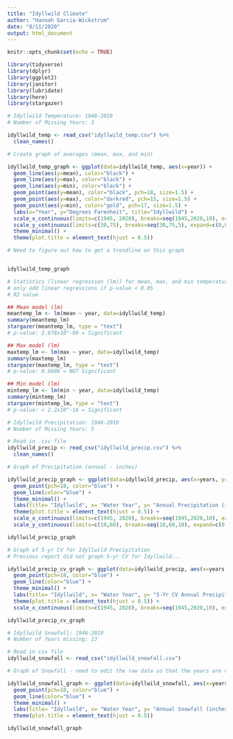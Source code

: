 ```yaml
---
title: "Idyllwild Climate"
author: "Hannah Garcia-Wickstrum"
date: "8/11/2020"
output: html_document
---
```


```r
knitr::opts_chunk$set(echo = TRUE)
```

```r
library(tidyverse)
library(dplyr)
library(ggplot2)
library(janitor)
library(lubridate)
library(here)
library(stargazer)
```

```r
# Idyllwild Temperature: 1946-2019
# Number of Missing Years: 3

idyllwild_temp <- read_csv("idyllwild_temp.csv") %>%
  clean_names()

# Create graph of averages (mean, max, and min)

idyllwild_temp_graph <- ggplot(data=idyllwild_temp, aes(x=year)) +
  geom_line(aes(y=mean), color="black") +
  geom_line(aes(y=max), color="black") +
  geom_line(aes(y=min), color="black") +
  geom_point(aes(y=mean), color="black", pch=18, size=1.5) +
  geom_point(aes(y=max), color="darkred", pch=15, size=1.5) +
  geom_point(aes(y=min), color="gold", pch=17, size=1.5) +
  labs(x="Year", y="Degrees Farenheit", title="Idyllwild") +
  scale_x_continuous(limits=c(1945, 2020), breaks=seq(1945,2020,10), expand=c(0,1)) +
  scale_y_continuous(limits=c(30,75), breaks=seq(30,75,5), expand=c(0,0)) +
  theme_minimal() +
  theme(plot.title = element_text(hjust = 0.5))

# Need to figure out how to get a trendline on this graph


idyllwild_temp_graph
```

```r
# Statistics (linear regression (lm)) for mean, max, and min temperature in Idyllwild
# only add linear regressions if p-value < 0.05
# R2 value 

## Mean model (lm)
meantemp_lm <- lm(mean ~ year, data=idyllwild_temp)
summary(meantemp_lm)
stargazer(meantemp_lm, type = "text")
# p-value: 2.678x10^-09 = Significant

## Max model (lm)
maxtemp_lm <- lm(max ~ year, data=idyllwild_temp)
summary(maxtemp_lm)
stargazer(maxtemp_lm, type = "text")
# p-value: 0.6608 = NOT Significant

## Min model (lm)
mintemp_lm <- lm(min ~ year, data=idyllwild_temp)
summary(mintemp_lm)
stargazer(mintemp_lm, type = "text")
# p-value: < 2.2x10^-16 = Significant

```


```r
# Idyllwild Precipitation: 1948-2019
# Number of Missing Years: 5

# Read in .csv file
idyllwild_precip <- read_csv("idyllwild_precip.csv") %>%
  clean_names()

# Graph of Precipitation (annual - inches)

idyllwild_precip_graph <- ggplot(data=idyllwild_precip, aes(x=years, y=annual_total)) +
  geom_point(pch=18, color="blue") +
  geom_line(color="blue") +
  theme_minimal() +
  labs(title= "Idyllwild", x= "Water Year", y= "Annual Precipitation (inches)") +
  theme(plot.title = element_text(hjust = 0.5)) +
  scale_x_continuous(limits=c(1945, 2020), breaks=seq(1945,2020,10), expand=c(0,1)) +
  scale_y_continuous(limits=c(10,60), breaks=seq(10,60,10), expand=c(0,0))

idyllwild_precip_graph
```

```r
# Graph of 5-yr CV for Idyllwild Precipitation
# Previous report did not graph 5-yr CV for Idyllwild...

idyllwild_precip_cv_graph <- ggplot(data=idyllwild_precip, aes(x=years, y=x5yr_cv)) +
  geom_point(pch=18, color="blue") +
  geom_line(color="blue") +
  theme_minimal() +
  labs(title= "Idyllwild", x= "Water Year", y= "5-Yr CV Annual Precipitation") +
  theme(plot.title = element_text(hjust = 0.5)) +
  scale_x_continuous(limits=c(1945, 2020), breaks=seq(1945,2020,10), expand=c(0,1))

idyllwild_precip_cv_graph
```

```r
# Idyllwild Snowfall: 1946-2019
# Number of Years missing: 13

# Read in csv file
idyllwild_snowfall <- read_csv("idyllwild_snowfall.csv")

# Graph of Snowfall - need to edit the raw data so that the years are not continuous.

idyllwild_snowfall_graph <- ggplot(data=idyllwild_snowfall, aes(x=years, y=annual)) +
  geom_point(pch=18, color="blue") +
  geom_line(color="blue") +
  theme_minimal() +
  labs(title= "Idyllwild", x= "Water Year", y= "Annual Snowfall (inches)") +
  theme(plot.title = element_text(hjust = 0.5))

idyllwild_snowfall_graph
```

